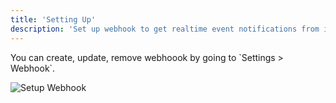 ```yaml
---
title: 'Setting Up'
description: 'Set up webhook to get realtime event notifications from iOmniHub'
---
```


<Note>
  You can create, update, remove webhoook by going to `Settings > Webhook`.
</Note>

![Setup Webhook](https://3820235078-files.gitbook.io/~/files/v0/b/gitbook-x-prod.appspot.com/o/spaces%2F-MgzCdF2XNgHNO9_KQDe%2Fuploads%2FcbUHr0kuRT4Mcdu13TQV%2Fezgif.com-gif-maker%20(5).gif?alt=media&token=5dceda2a-d88f-48d8-844f-3b462856a5da)